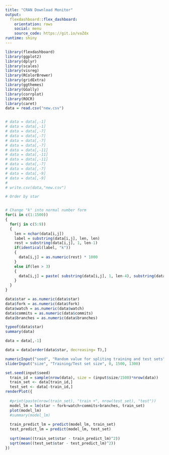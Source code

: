 ```yaml
---
title: "CRAN Download Monitor"
output: 
  flexdashboard::flex_dashboard:
    orientation: rows
    social: menu
    source_code: https://git.io/vaZdx
runtime: shiny
---
```

```r
library(flexdashboard)
library(ggplot2)
library(dplyr)
library(scales)
library(visreg)
library(RColorBrewer)
library(gridExtra)
library(ggthemes)
library(GGally)
library(corrplot)
library(ROCR)
library(caret)
data = read.csv("new.csv")


# data = data[,-1]
# data = data[,-1]
# data = data[,-7]
# data = data[,-7]
# data = data[,-7]
# data = data[,-7]
# data = data[,-11]
# data = data[,-11]
# data = data[,-11]
# data = data[,-7]
# data = data[,-7]
# data = data[,-9]
# data = data[,-9]
# 
# write.csv(data,"new.csv")

# Order by star


# Change "k" into normal number form
for(i in c(1:1500))
{
  for(j in c(5:9))
  {
    len = nchar(data[i,j])
    label = substring(data[i,j], len, len)
    rest = substring(data[i,j], 1, len-1)
    if(identical(label, "k"))
    {
      data[i,j] = as.numeric(rest) * 1000
    }
    else if(len > 3)
    {
      data[i,j] = paste( substring(data[i,j], 1, len-4), substring(data[i,j], len-2,len), sep="")
    }
  }
}

data$star = as.numeric(data$star)
data$fork = as.numeric(data$fork)
data$watch = as.numeric(data$watch)
data$commits = as.numeric(data$commits)
data$branches = as.numeric(data$branches)

typeof(data$star)
summary(data)

data = data[,-1]

data = data[order(data$star, decreasing= T),]

```


```r
numericInput("seed", "Random value for spliting training and test sets", 50000, 0, 99999)
sliderInput("size", "Training/Test set size", 0, 1500, 1300)
```

```r
set.seed(input$seed)
  train_id = sample(nrow(data), size = (input$size/1500)*nrow(data))
  train_set <- data[train_id,]
  test_set <- data[-train_id,]
renderPlot({
  
  #print(paste(nrow(train_set), "train +", nrow(test_set), "test"))
  model_lm = lm(star ~ fork+watch+commits+branches, train_set)
  plot(model_lm)
  #summary(model_lm)
  
  train_predict_lm = predict(model_lm, train_set)
  test_predict_lm = predict(model_lm, test_set)
  
  sqrt(mean((train_set$star - train_predict_lm)^2))
  sqrt(mean((test_set$star - test_predict_lm)^2))
})
```

